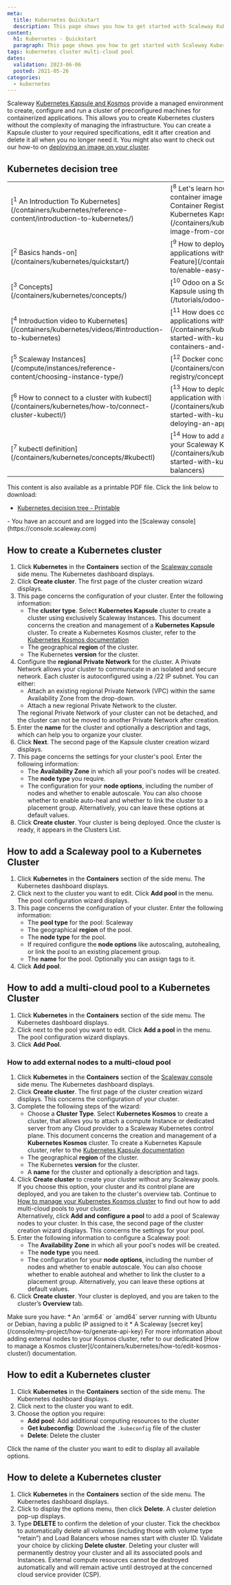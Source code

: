 ```yaml
---
meta:
  title: Kubernetes Quickstart
  description: This page shows you how to get started with Scaleway Kubernetes Kapsule and Kosmos.
content:
  h1: Kubernetes - Quickstart
  paragraph: This page shows you how to get started with Scaleway Kubernetes.
tags: kubernetes cluster multi-cloud pool
dates:
  validation: 2023-06-06
  posted: 2021-05-26
categories:
  - kubernetes
---
```


Scaleway [Kubernetes Kapsule and Kosmos](/containers/kubernetes/concepts/#kubernetes) provide a managed environment to create, configure and run a cluster of preconfigured machines for containerized applications. This allows you to create Kubernetes clusters without the complexity of managing the infrastructure. You can create a Kapsule cluster to your required specifications, edit it after creation and delete it all when you no longer need it. You might also want to check out our how-to on [deploying an image on your cluster](/containers/kubernetes/how-to/deploy-image-from-container-registry).

## Kubernetes decision tree

<Lightbox src="DecisionTreeKubernetes-DocumentationWebsite.webp" alt="" size="large" />

<font size="2">
<table>
    <tr>
        <td>[<sup>1</sup> An Introduction To Kubernetes](/containers/kubernetes/reference-content/introduction-to-kubernetes/)</td>
        <td>[<sup>8</sup> Let's learn how to create and push a container image to the Scaleway Container Registry and how to use it on Kubernetes Kapsule](/containers/kubernetes/how-to/deploy-image-from-container-registry/)</td>
    </tr>
    <tr>
        <td>[<sup>2</sup> Basics hands-on](/containers/kubernetes/quickstart/)</td>
        <td>[<sup>9</sup> How to deploy containerized applications with the Easy Deploy Feature](/containers/kubernetes/how-to/enable-easy-deploy/)</td>
    </tr>
    <tr>
        <td>[<sup>3</sup> Concepts](/containers/kubernetes/concepts/)</td>
        <td>[<sup>10</sup> Odoo on a Scaleway Kubernetes Kapsule using the Easy Deploy Feature](/tutorials/odoo-easy-deploy/)</td>
    </tr>
    <tr>
        <td>[<sup>4</sup> Introduction video to Kubernetes](/containers/kubernetes/videos/#introduction-to-kubernetes)</td>
        <td>[<sup>11</sup> How does containerizing tow simple applications with Docker sound](/containers/kubernetes/videos/#getting-started-with-kubernetes:-part-1-containers-and-docker)</td>
    </tr>
    <tr>
        <td>[<sup>5</sup> Scaleway Instances](/compute/instances/reference-content/choosing-instance-type/)</td>
        <td>[<sup>12</sup> Docker concepts](/containers/container-registry/concepts/#docker)</td>
    </tr>
    <tr>
        <td>[<sup>6</sup> How to connect to a cluster with kubectl](/containers/kubernetes/how-to/connect-cluster-kubectl/)</td>
        <td>[<sup>13</sup> How to deploy a containerized application with Kubernetes Kapsule](/containers/kubernetes/videos/#getting-started-with-kubernetes:-part-2-deloying-an-app-with-kapsule)</td>
    </tr>
    <tr>
        <td>[<sup>7</sup> kubectl definition](/containers/kubernetes/concepts/#kubectl)</td>
        <td>[<sup>14</sup> How to add a load balancer service to your Scaleway Kubernetes Kapsule](/containers/kubernetes/videos/#getting-started-with-kubernetes:-part-3-load-balancers)</td>
    </tr>
</table>
</font>

<Message type="tip">
  This content is also available as a printable PDF file. Click the link below to download:

  - [Kubernetes decision tree - Printable](decision-tree-kubernetes.pdf)
</Message>

<Macro id="iam-requirements" />

<Message type="requirement">
  - You have an account and are logged into the [Scaleway console](https://console.scaleway.com)
</Message>

## How to create a Kubernetes cluster

1. Click **Kubernetes** in the **Containers** section of the [Scaleway console](https://console.scaleway.com/) side menu. The Kubernetes dashboard displays.
2. Click **Create cluster**. The first page of the cluster creation wizard displays.
3. This page concerns the configuration of your cluster. Enter the following information:
    * The **cluster type**. Select **Kubernetes Kapsule** cluster to create a cluster using exclusively Scaleway Instances.
      <Message type="note">
        This document concerns the creation and management of a **Kubernetes Kapsule** cluster. To create a Kubernetes Kosmos cluster, refer to the [Kubernetes Kosmos documentation](/containers/kubernetes/how-to/create-kosmos-cluster/)
      </Message>
    * The geographical **region** of the cluster.
    * The Kubernetes **version** for the cluster.
4. Configure the **regional Private Network** for the cluster. A Private Network allows your cluster to communicate in an isolated and secure network. Each cluster is autoconfigured using a /22 IP subnet.
   You can either:
    * Attach an existing regional Private Network (VPC) within the same Availability Zone from the drop-down.
    * Attach a new regional Private Network to the cluster.
    <Message type="important">
      The regional Private Network of your cluster can not be detached, and the cluster can not be moved to another Private Network after creation.
    </Message>
5. Enter the **name** for the cluster and optionally a description and tags, which can help you to organize your cluster.
6. Click **Next**. The second page of the Kapsule cluster creation wizard displays.
7. This page concerns the settings for your cluster's pool. Enter the following information:
    * The **Availability Zone** in which all your pool's nodes will be created.
    * The **node type** you require.
    * The configuration for your **node options**, including the number of nodes and whether to enable autoscale. You can also choose whether to enable auto-heal and whether to link the cluster to a placement group. Alternatively, you can leave these options at default values.
8. Click **Create cluster**. Your cluster is being deployed. Once the cluster is ready, it appears in the Clusters List.

## How to add a Scaleway pool to a Kubernetes Cluster

1. Click **Kubernetes** in the **Containers** section of the side menu. The Kubernetes dashboard displays.
2. Click <Icon name="more" /> next to the cluster you want to edit. Click **Add pool** in the menu. The pool configuration wizard displays.
3. This page concerns the configuration of your cluster. Enter the following information:
    - The **pool type** for the pool: Scaleway
    - The geographical **region** of the pool.
    - The **node type** for the pool.
    - If required configure the **node options** like autoscaling, autohealing, or link the pool to an existing placement group.
    - The **name** for the pool. Optionally you can assign tags to it.
4. Click **Add pool**.

## How to add a multi-cloud pool to a Kubernetes Cluster

1. Click **Kubernetes** in the **Containers** section of the side menu. The Kubernetes dashboard displays.
2. Click <Icon name="more" /> next to the pool you want to edit. Click **Add a pool** in the menu. The pool configuration wizard displays. 
3. Click **Add Pool**.

### How to add external nodes to a multi-cloud pool

1. Click **Kubernetes** in the **Containers** section of the [Scaleway console](https://console.scaleway.com) side menu. The Kubernetes dashboard displays.
2. Click **Create cluster**. The first page of the cluster creation wizard displays. This concerns the configuration of your cluster.
3. Complete the following steps of the wizard:
    * Choose a **Cluster Type**. Select **Kubernetes Kosmos** to create a cluster, that allows you to attach a compute Instance or dedicated server from any Cloud provider to a Scaleway Kubernetes control plane.
      <Message type="note">
        This document concerns the creation and management of a **Kubernetes Kosmos** cluster. To create a Kubernetes Kapsule cluster, refer to the [Kubernetes Kapsule documentation](/containers/kubernetes/how-to/create-cluster/)
      </Message>
    * The geographical **region** of the cluster.
    * The Kubernetes **version** for the cluster.
    * A **name** for the cluster and optionally a description and tags.
4. Click **Create cluster** to create your cluster without any Scaleway pools.
   If you choose this option, your cluster and its control plane are deployed, and you are taken to the cluster's overview tab. Continue to [How to manage your Kubernetes Kosmos cluster](/containers/kubernetes/how-to/edit-kosmos-cluster) to find out how to add multi-cloud pools to your cluster.  
   Alternatively, click **Add and configure a pool** to add a pool of Scaleway nodes to your cluster.  In this case, the second page of the cluster creation wizard displays. This concerns the settings for your pool. 
5. Enter the following information to configure a Scaleway pool:
    * The **Availability Zone** in which all your pool's nodes will be created.
    * The **node type** you need.
    * The configuration for your **node options**, including the number of nodes and whether to enable autoscale. You can also choose whether to enable autoheal and whether to link the cluster to a placement group. Alternatively, you can leave these options at default values.
6. Click **Create cluster**. Your cluster is deployed, and you are taken to the cluster’s **Overview** tab.
  <Message type="important">
    Make sure you have:
    * An `arm64` or `amd64` server running with Ubuntu or Debian, having a public IP assigned to it
    * A Scaleway [secret key](/console/my-project/how-to/generate-api-key)
  </Message>
  <Message type="tip">
    For more information about adding external nodes to your Kosmos cluster, refer to our dedicated [How to manage a Kosmos cluster](/containers/kubernetes/how-to/edit-kosmos-cluster/) documentation.
  </Message>

## How to edit a Kubernetes cluster

1. Click **Kubernetes** in the **Containers** section of the side menu. The Kubernetes dashboard displays.
2. Click <Icon name="more" /> next to the cluster you want to edit.
3. Choose the option you require:
    * **Add pool**: Add additional computing resources to the cluster
    * **Get kubeconfig**: Download the `.kubeconfig` file of the cluster
    * **Delete**: Delete the cluster

<Message type="tip">
  Click the name of the cluster you want to edit to display all available options.
</Message>

## How to delete a Kubernetes cluster

1. Click **Kubernetes** in the **Containers** section of the side menu. The Kubernetes dashboard displays.
2. Click <Icon name="more" /> to display the options menu, then click **Delete**. A cluster deletion pop-up displays. 
3. Type **DELETE** to confirm the deletion of your cluster. Tick the checkbox to automatically delete all volumes (including those with volume type “retain”) and Load Balancers whose names start with cluster ID. Validate your choice by clicking **Delete cluster**. 
    <Message type="important">
      Deleting your cluster will permanently destroy your cluster and all its associated pools and Instances. External compute resources cannot be destroyed automatically and will remain active until destroyed at the concerned cloud service provider (CSP).
    </Message>
